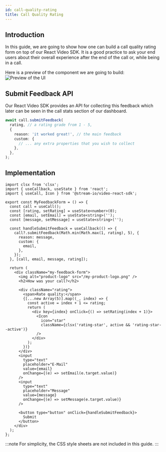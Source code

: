 ```yaml
---
id: call-quality-rating
title: Call Quality Rating
---
```


## Introduction

In this guide, we are going to show how one can build a call quality rating form on top of our React Video SDK.
It is a good practice to ask your end users about their overall experience after the end of the call or, while being in a call.

Here is a preview of the component we are going to build:
![Preview of the UI](../assets/06-ui-cookbook/16-call-quality-rating/rating-form.png)

## Submit Feedback API

Our React Video SDK provides an API for collecting this feedback which later can be seen in the call stats section of our dashboard.

```ts
await call.submitFeedback(
  rating, // a rating grade from 1 - 5,
  {
    reason: 'it worked great!', // the main feedback
    custom: {
      // ... any extra properties that you wish to collect
    },
  },
);
```

## Implementation

```tsx
import clsx from 'clsx';
import { useCallback, useState } from 'react';
import { useCall, Icon } from '@stream-io/video-react-sdk';

export const MyFeedbackForm = () => {
  const call = useCall();
  const [rating, setRating] = useState<number>(0);
  const [email, setEmail] = useState<string>('');
  const [message, setMessage] = useState<string>('');

  const handleSubmitFeedback = useCallback(() => {
    call?.submitFeedback(Math.min(Math.max(1, rating), 5), {
      reason: message,
      custom: {
        email,
      },
    });
  }, [call, email, message, rating]);

  return (
    <div className="my-feedback-form">
      <img alt="product-logo" src="/my-product-logo.png" />
      <h2>How was your call?</h2>

      <div className="rating">
        <span>Rate quality:</span>
        {[...new Array(5)].map((_, index) => {
          const active = index + 1 <= rating;
          return (
            <div key={index} onClick={() => setRating(index + 1)}>
              <Icon
                icon="star"
                className={clsx('rating-star', active && 'rating-star--active')}
              />
            </div>
          );
        })}
      </div>
      <input
        type="text"
        placeholder="E-Mail"
        value={email}
        onChange={(e) => setEmail(e.target.value)}
      />
      <input
        type="text"
        placeholder="Message"
        value={message}
        onChange={(e) => setMessage(e.target.value)}
      />

      <button type="button" onClick={handleSubmitFeedback}>
        Submit
      </button>
    </div>
  );
};
```

:::note
For simplicity, the CSS style sheets are not included in this guide.
:::
